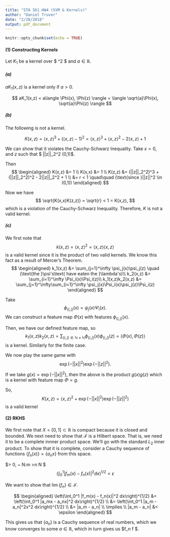 ```yaml
---
title: "STA 561 HW4 (SVM & Kernels)"
author: "Daniel Truver"
date: "2/28/2018"
output: pdf_document
---
```


```r
knitr::opts_chunk$set(echo = TRUE)
```

#### (1) Constructing Kernels 

Let $K_1$ be a kernel over $ \mathbb{R}^2 \times \mathbb{R} $ and $a \in \mathbb{R}$.

##### (a) 

$aK_1(x,z)$ is a kernel only if $a > 0$. 

$$
aK_1(x,z) = a\langle \Phi(x), \Phi(z) \rangle = \langle \sqrt{a}\Phi(x), \sqrt{a}\Phi(z) \rangle
$$

##### (b)

The following is not a kernel.

$$
K(x,z) = \langle x,z\rangle ^3 + \left( \langle x,z \rangle - 1 \right)^2 = \langle x,z\rangle ^3 + \langle x,z \rangle^2 - 2\langle x,z \rangle + 1
$$

We can show that it violates the Cauchy-Schwarz Inequality. Take $x = 0$, and $z$ such that $ ||z||_2^2 \in (0,1)$.

Then 
$$
\begin{aligned}
K(x,z) &= 1 \\
K(x,x) &= 1 \\
K(z,z) &= (||z||_2^2)^3 + (||z||_2^2)^2 - 2||z||_2^2 + 1 \\
&= r < 1 \quad\quad (\text{since }||z||^2 \in (0,1))
\end{aligned}
$$

Now we have 
$$
\sqrt{K(x,x)K(z,z)} = \sqrt{r} < 1 = K(x,z),
$$
which is a violation of the Cauchy-Schwarz Inequality. Therefore, $K$ is not a valid kernel. 

##### (c)

We first note that
$$
k(x,z) = \langle x,z \rangle^2 = \langle x,z \rangle\langle x,z \rangle
$$
is a valid kernel since it is the product of two valid kernels. We know this fact as a result of Mercer's Theorem.
$$
\begin{aligned}
k_1(x,z) &= \sum_{j=1}^\infty \psi_j(x)\psi_j(z) \quad (\text{the }\psi's\text{ have eaten the }\lambda's)\\
k_2(x,z) &= \sum_{i=1}^\infty \Psi_i(x)\Psi_i(z)\\
k_1(x,z)k_2(x,z) &= \sum_{j=1}^\infty\sum_{i=1}^\infty \psi_j(x)\Psi_i(x)\psi_j(z)\Psi_i(z)
\end{aligned}
$$

Take $$\phi_{(i,j)}(x) =  \psi_j(x)\Psi_i(x).$$ We can construct a feature map $\Phi(x)$ with features $\phi_{(i,j)}(x)$.

Then, we have our defined feature map, so 
$$
k_1(x,z)k_2(x,z) = \sum_{(i,j)\in \mathbb{N}\times\mathbb{N}} \phi_{(i,j)}(x) \phi_{(i,j)}(z) = \langle \Phi(x),\Phi(z) \rangle
$$ 
is a kernel. Similarly for the finite case. 

We now play the same game with
$$
\exp(-||x||^2)\exp(-||z||^2).
$$

If we take $g(x) = \exp(-||x||^2)$, then the above is the product $g(x)g(z)$ which is a kernel with feature map $\Phi = g$. 

So, 
$$
K(x,z) = \langle x,z \rangle^2 + \exp(-||x||^2)\exp(-||z||^2)
$$
is a valid kernel 


#### (2) RKHS

We first note that $X = [0,1] \subset \mathbb{R}$ is compact because it is closed and bounded. We next need to show that $\mathcal{F}$ is a Hilbert space. That is, we need it to be a complete innner product space. We'll go with the standard $L_2$ inner product. To show that it is complete, consider a Cauchy sequence of functions $\{f_n(x)\} = \{a_nx\}$ from this space.

$\forall \epsilon > 0, ~ \exists N:\forall m >n \geq N $
$$
\left(\int_0^1 |f_m(x) - f_n(x)|^2 dx\right)^{1/2} < \epsilon
$$

We want to show that $\lim \{f_n\} \in \mathcal{F}$.

$$
\begin{aligned}
\left(\int_0^1 |f_m(x) - f_n(x)|^2 dx\right)^{1/2}
&= \left(\int_0^1 |a_mx - a_nx|^2 dx\right)^{1/2} \\
&= \left(\int_0^1 |a_m - a_n|^2x^2 dx\right)^{1/2} \\
&= |a_m - a_n| \\
\implies \\
|a_m - a_n| &< \epsilon
\end{aligned}
$$

This gives us that $\{a_n\}$ is a Cauchy sequence of real numbers, which we know converges to some $a\in \mathbb{R}$, which in turn gives us $f_n \to f \in \mathcal{F} $.